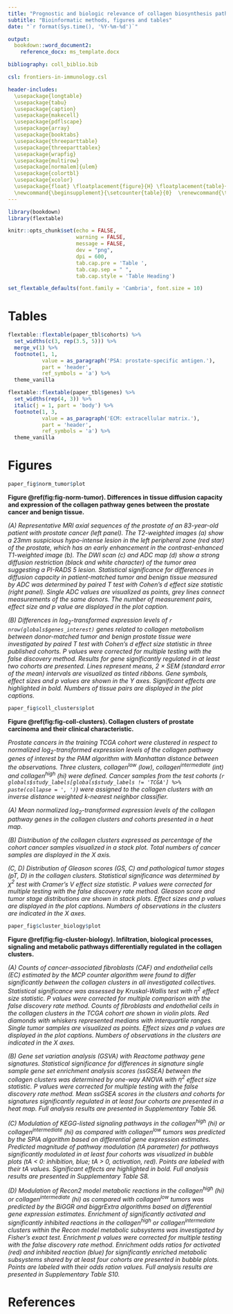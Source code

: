 ---
title: "Prognostic and biologic relevance of collagen biosynthesis pathway in prostate cancer"
subtitle: "Bioinformatic methods, figures and tables"
date: "`r format(Sys.time(), '%Y-%m-%d')`"

output: 
  bookdown::word_document2:   
    reference_docx: ms_template.docx

bibliography: coll_biblio.bib

csl: frontiers-in-immunology.csl

header-includes:
  \usepackage{longtable}
  \usepackage{tabu}
  \usepackage{caption}
  \usepackage{makecell}
  \usepackage{pdflscape}
  \usepackage{array}
  \usepackage{booktabs}
  \usepackage{threeparttable}
  \usepackage{threeparttablex}
  \usepackage{wrapfig}
  \usepackage{multirow}
  \usepackage[normalem]{ulem}
  \usepackage{colortbl}
  \usepackage{xcolor}
  \usepackage{float} \floatplacement{figure}{H} \floatplacement{table}{H}
  \newcommand{\beginsupplement}{\setcounter{table}{0}  \renewcommand{\thetable}{S\arabic{table}}       \setcounter{figure}{0} \renewcommand{\thefigure}{S\arabic{figure}}}
---

```{r, setup, include = FALSE}

library(bookdown)
library(flextable)

knitr::opts_chunk$set(echo = FALSE, 
                      warning = FALSE, 
                      message = FALSE, 
                      dev = "png", 
                      dpi = 600, 
                      tab.cap.pre = 'Table ', 
                      tab.cap.sep = " ", 
                      tab.cap.style = 'Table Heading')

set_flextable_defaults(font.family = 'Cambria', font.size = 10)


```

\newpage

# Tables 

```{r tab-cohorts, tab.cap = 'Characteristic of the analyzed cohorts. Numeric variables are presented as medians with interquartile ranges (IQR) and ranges. Qualitative variables are presented as percentages of categories within the complete observation set.'}

flextable::flextable(paper_tbl$cohorts) %>% 
  set_widths(c(3, rep(3.5, 5))) %>% 
  merge_v(1) %>% 
  footnote(1, 1, 
           value = as_paragraph('PSA: prostate-specific antigen.'), 
           part = 'header', 
           ref_symbols = 'a') %>%
  theme_vanilla

```

\newpage

```{r tab-genes, tab.cap = 'Collagen genes of interest and their classification.'}

flextable::flextable(paper_tbl$genes) %>% 
  set_widths(rep(4, 3)) %>% 
  italic(j = 1, part = 'body') %>% 
  footnote(1, 3, 
           value = as_paragraph('ECM: extracellular matrix.'), 
           part = 'header', 
           ref_symbols = 'a') %>% 
  theme_vanilla

```

\newpage

# Figures

```{r fig-norm-tumor, fig.width = figur::convert(paper_fig$norm_tumor, to = 'in')$w, fig.height = figur::convert(paper_fig$norm_tumor, to = 'in')$h, fig.cap = 'Differences in tissue diffusion capacity and expression of the collagen pathway genes between the prostate cancer and benign tissue.'}

paper_fig$norm_tumor$plot

```

__Figure \@ref(fig:fig-norm-tumor). Differences in tissue diffusion capacity and expression of the collagen pathway genes between the prostate cancer and benign tissue.__ 

_(A) Representative MRI axial sequences of the prostate of an 83-year-old patient with prostate cancer (left panel). The T2-weighted images (a) show a 23mm suspicious hypo-intense lesion in the left peripheral zone (red star) of the prostate, which has an early enhancement in the contrast-enhanced T1-weighted image (b). The DWI scan (c) and ADC map (d) show a strong diffusion restriction (black and white character) of the tumor area suggesting a PI-RADS 5 lesion. Statistical significance for differences in diffusion capacity in patient-matched tumor and benign tissue measured by ADC was determined by paired T test with Cohen's d effect size statistic (right panel). Single ADC values are visualized as points, grey lines connect measurements of the same donors. The number of measurement pairs, effect size and p value are displayed in the plot caption._

_(B) Differences in $log_2$-transformed expression levels of `r nrow(globals$genes_interest)` genes related to collagen metabolism between donor-matched tumor and benign prostate tissue were investigated by paired T test with Cohen's d effect size statistic in three published cohorts. P values were corrected for multiple testing with the false discovery method. Results for gene significantly regulated in at least two cohorts are presented. Lines represent means, 2 $\times$ SEM (standard error of the mean) intervals are visualized as tinted ribbons. Gene symbols, effect sizes and p values are shown in the Y axes. Significant effects are highlighted in bold. Numbers of tissue pairs are displayed in the plot captions._

\newpage

```{r fig-coll-clusters, fig.width = figur::convert(paper_fig$coll_clusters, to = 'in')$w, fig.height = figur::convert(paper_fig$coll_clusters, to = 'in')$h, fig.cap = 'Collagen clusters of prostate carcinoma and their clinical characteristic.'}

paper_fig$coll_clusters$plot

```

__Figure \@ref(fig:fig-coll-clusters). Collagen clusters of prostate carcinoma and their clinical characteristic.__ 

_Prostate cancers in the training TCGA cohort were clustered in respect to normalized $log_2$-transformed expression levels of the collagen pathway genes of interest by the PAM algorithm with Manhattan distance between the observations. Three clusters, collagen^low^ (low), collagen^intermediate^ (int) and collagen^high^ (hi) were defined. Cancer samples from the test cohorts (`r globals$study_labels[globals$study_labels != 'TCGA'] %>% paste(collapse = ', ')`) were assigned to the collagen clusters with an inverse distance weighted k-nearest neighbor classifier._

_(A) Mean normalized $log_2$-transformed expression levels of the collagen pathway genes in the collagen clusters and cohorts presented in a heat map._

_(B) Distribution of the collagen clusters expressed as percentage of the cohort cancer samples visualized in a stack plot. Total numbers of cancer samples are displayed in the X axis. _

_(C, D) Distribution of Gleason scores (GS, C) and pathological tumor stages (pT, D) in the collagen clusters. Statistical significance was determined by $\chi^2$ test with Cramer's V effect size statistic. P values were corrected for multiple testing with the false discovery rate method. Gleason score and tumor stage distributions are shown in stack plots. Effect sizes and p values are displayed in the plot captions. Numbers of observations in the clusters are indicated in the X axes._

\newpage

```{r fig-cluster-biology, fig.width = figur::convert(paper_fig$cluster_biology, to = 'in')$w, fig.height = figur::convert(paper_fig$cluster_biology, to = 'in')$h, fig.cap = 'Infiltration, biological processes, signaling and metabolic pathways differentially regulated in the collagen clusters.'}

paper_fig$cluster_biology$plot

```

__Figure \@ref(fig:fig-cluster-biology). Infiltration, biological processes, signaling and metabolic pathways differentially regulated in the collagen clusters.__ 

_(A) Counts of cancer-associated fibroblasts (CAF) and endothelial cells (EC) estimated by the MCP counter algorithm were found to differ significantly between the collagen clusters in all investigated collectives. Statistical significance was assessed by Kruskal-Wallis test with $\eta^2$ effect size statistic. P values were corrected for multiple comparison with the false discovery rate method. Counts of fibroblasts and endothelial cells in the collagen clusters in the TCGA cohort are shown in violin plots. Red diamonds with whiskers represented medians with interquartile ranges. Single tumor samples are visualized as points. Effect sizes and p values are displayed in the plot captions. Numbers of observations in the clusters are indicated in the X axes._

_(B) Gene set variation analysis (GSVA) with Reactome pathway gene signatures. Statistical significance for differences in signature single sample gene set enrichment analysis scores (ssGSEA) between the collagen clusters was determined by one-way ANOVA with $\eta^2$ effect size statistic. P values were corrected for multiple testing with the false discovery rate method. Mean ssGSEA scores in the clusters and cohorts for signatures significantly regulated in at least four cohorts are presented in a heat map. Full analysis results are presented in Supplementary Table S6._

_(C) Modulation of KEGG-listed signaling pathways in the collagen^high^ (hi) or collagen^intermediate^ (hi) as compared with collagen^low^ tumors was predicted by the SPIA algorithm based on differential gene expression estimates. Predicted magnitude of pathway modulation (tA parameter) for pathways significantly modulated in at least four cohorts was visualized in bubble plots (tA < 0: inhibition, blue; tA > 0, activation, red). Points are labeled with their tA values. Significant effects are highlighted in bold. Full analysis results are presented in Supplementary Table S8._

_(D) Modulation of Recon2 model metabolic reactions in the collagen^high^ (hi) or collagen^intermediate^ (hi) as compared with collagen^low^ tumors was predicted by the BiGGR and biggrExtra algorithms based on differential gene expression estimates. Enrichment of significantly activated and significantly inhibited reactions in the collagen^high^ or collagen^intermediate^ clusters within the Recon model metabolic subsystems was investigated by Fisher's exact test. Enrichment p values were corrected for multiple testing with the false discovery rate method. Enrichment odds ratios for activated (red) and inhibited reaction (blue) for significantly enriched metabolic subsystems shared by at least four cohorts are presented in bubble plots. Points are labeled with their odds ration values. Full analysis results are presented in Supplementary Table S10._

\newpage

# References